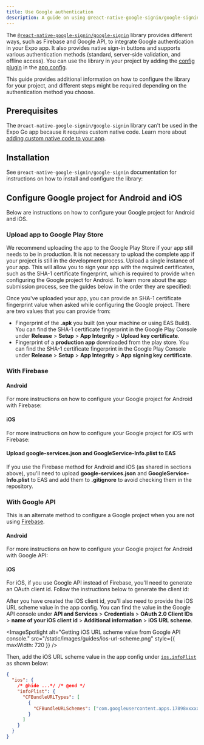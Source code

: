 ```yaml
---
title: Use Google authentication
description: A guide on using @react-native-google-signin/google-signin library to integrate Google authentication in your Expo project.
---
```



The [`@react-native-google-signin/google-signin`](https://github.com/react-native-google-signin/google-signin) library provides different ways, such as Firebase and Google API, to integrate Google authentication in your Expo app. It also provides native sign-in buttons and supports various authentication methods (standard, server-side validation, and offline access). You can use the library in your project by adding the [config plugin](/config-plugins/introduction/) in the [app config](/versions/latest/config/app/).

This guide provides additional information on how to configure the library for your project, and different steps might be required depending on the authentication method you choose.

## Prerequisites

The `@react-native-google-signin/google-signin` library can't be used in the Expo Go app because it requires custom native code. Learn more about [adding custom native code to your app](/workflow/customizing/).

## Installation

See `@react-native-google-signin/google-signin` documentation for instructions on how to install and configure the library:

<BoxLink
  title="React Native Google Sign In: Expo installation instructions"
  href="https://github.com/react-native-google-signin/google-signin#expo-installation"
/>

## Configure Google project for Android and iOS

Below are instructions on how to configure your Google project for Android and iOS.

### Upload app to Google Play Store

We recommend uploading the app to the Google Play Store if your app still needs to be in production. It is not necessary to upload the complete app if your project is still in the development process. Upload a single instance of your app. This will allow you to sign your app with the required certificates, such as the SHA-1 certificate fingerprint, which is required to provide when configuring the Google project for Android. To learn more about the app submission process, see the guides below in the order they are specified:

<BoxLink title="Create your first EAS Build" href="/build/setup/" />

<BoxLink title="Build your project for app stores" href="/deploy/build-project/" />

<BoxLink
  title="Manually upload Android app for the first time"
  href="https://expo.fyi/first-android-submission"
/>

Once you've uploaded your app, you can provide an SHA-1 certificate fingerprint value when asked while configuring the Google project. There are two values that you can provide from:

- Fingerprint of the **.apk** you built (on your machine or using EAS Build). You can find the SHA-1 certificate fingerprint in the Google Play Console under **Release** > **Setup** > **App Integrity** > **Upload key certificate**.
- Fingerprint of a **production app** downloaded from the play store. You can find the SHA-1 certificate fingerprint in the Google Play Console under **Release** > **Setup** > **App Integrity** > **App signing key certificate**.

### With Firebase

#### Android

For more instructions on how to configure your Google project for Android with Firebase:

<BoxLink
  title="Firebase"
  href="https://github.com/react-native-google-signin/google-signin/blob/master/docs/get-config-file.md"
/>

#### iOS

For more instructions on how to configure your Google project for iOS with Firebase:

<BoxLink
  title="Firebase"
  href="https://github.com/react-native-google-signin/google-signin/blob/master/docs/get-config-file.md"
/>

#### Upload google-services.json and GoogleService-Info.plist to EAS

If you use the Firebase method for Android and iOS (as shared in sections above), you'll need to upload **google-services.json** and **GoogleService-Info.plist** to EAS and add them to **.gitignore** to avoid checking them in the repository.

<BoxLink
  title="Upload a secret file to EAS and use in the app config"
  href="/build-reference/variables/#how-to-upload-a-secret-file-and-use-it-in-my-app-config"
/>

### With Google API

This is an alternate method to configure a Google project when you are not using [Firebase](#with-firebase).

#### Android

For more instructions on how to configure your Google project for Android with Google API:

<BoxLink
  title="Configure a Google API Console project"
  href="https://developers.google.com/identity/sign-in/android/start#configure-a-google-api-console-project"
/>

#### iOS

For iOS, if you use Google API instead of Firebase, you'll need to generate an OAuth client id. Follow the instructions below to generate the client id:

<BoxLink
  title="Get an OAuth client ID from a Google API Console project"
  href="https://developers.google.com/identity/sign-in/ios/start-integrating#get_an_oauth_client_id"
/>

After you have created the iOS client id, you'll also need to provide the iOS URL scheme value in the app config. You can find the value in the Google API console under **API and Services** > **Credentials** > **OAuth 2.0 Client IDs** > **name of your iOS client id** > **Additional information** > **iOS URL scheme**.

<ImageSpotlight
  alt="Getting iOS URL scheme value from Google API console."
  src="/static/images/guides/ios-url-scheme.png"
  style={{ maxWidth: 720 }}
/>

Then, add the iOS URL scheme value in the app config under [`ios.infoPlist`](/versions/latest/config/app/#infoplist) as shown below:

```json app.json
{
  "ios": {
    /* @hide ...*/ /* @end */
    "infoPlist": {
      "CFBundleURLTypes": [
        {
          "CFBundleURLSchemes": ["com.googleusercontent.apps.17898xxxxxx-xxxxxqhqj0exxxxxpl03xxx"]
        }
      ]
    }
  }
}
```
